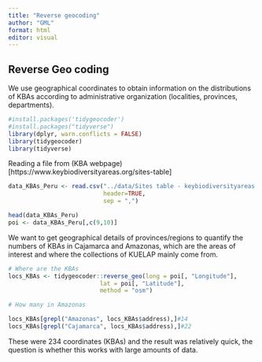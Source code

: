 ```yaml
---
title: "Reverse geocoding"
author: "GML"
format: html
editor: visual
---
```


## Reverse Geo coding

We use geographical coordinates to obtain information on the distributions of KBAs according to administrative organization (localities, provinces, departments).

```r


#install.packages('tidygeocoder')
#install.packages("tidyverse")
library(dplyr, warn.conflicts = FALSE)
library(tidygeocoder)
library(tidyverse)

```

Reading a file from (KBA webpage)\[https://www.keybiodiversityareas.org/sites-table\]

```r

data_KBAs_Peru <- read.csv("../data/Sites table - keybiodiversityareas.org.csv",
                           header=TRUE, 
                           sep = ",")

head(data_KBAs_Peru)
poi <- data_KBAs_Peru[,c(9,10)]
```

We want to get geographical details of provinces/regions to quantify the numbers of KBAs in Cajamarca and Amazonas, which are the areas of interest and where the collections of KUELAP mainly come from.

```r

# Where are the KBAs
locs_KBAs <- tidygeocoder::reverse_geo(long = poi[, "Longitude"], 
                          lat = poi[, "Latitude"], 
                          method = "osm")

# How many in Amazonas

locs_KBAs[grepl("Amazonas", locs_KBAs$address),]#14
locs_KBAs[grepl("Cajamarca", locs_KBAs$address),]#22


```

These were 234 coordinates (KBAs) and the result was relatively quick, the question is whether this works with large amounts of data.

